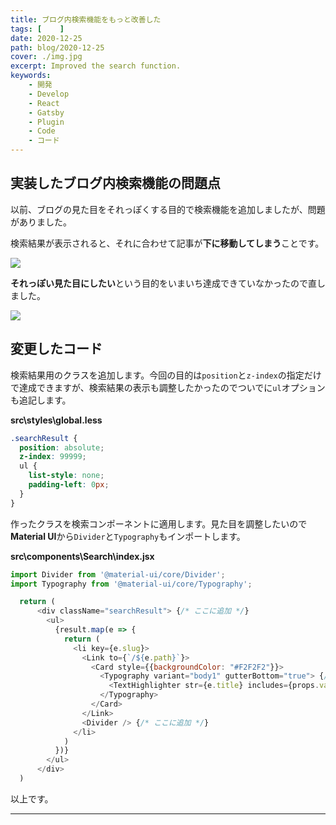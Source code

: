 ```yaml
---
title: ブログ内検索機能をもっと改善した
tags: [    ]
date: 2020-12-25
path: blog/2020-12-25
cover: ./img.jpg
excerpt: Improved the search function.
keywords:
    - 開発
    - Develop
    - React
    - Gatsby
    - Plugin
    - Code
    - コード
---
```


## 実装したブログ内検索機能の問題点

<Link to="/blog/2020-12-05">以前</Link>、ブログの見た目をそれっぽくする目的で検索機能を追加しましたが、問題がありました。

検索結果が表示されると、それに合わせて記事が**下に移動してしまう**ことです。

![](./img1.png)

**それっぽい見た目にしたい**という目的をいまいち達成できていなかったので直しました。

![](./img2.png)

## 変更したコード

検索結果用のクラスを追加します。今回の目的は`position`と`z-index`の指定だけで達成できますが、検索結果の表示も調整したかったのでついでに`ul`オプションも追記します。

**src\styles\global.less**

```css
.searchResult { 
  position: absolute;
  z-index: 99999;
  ul {
    list-style: none;
    padding-left: 0px;
  }
}
```

作ったクラスを検索コンポーネントに適用します。見た目を調整したいので**Material UI**から`Divider`と`Typography`もインポートします。

**src\components\Search\index.jsx**

```javascript
import Divider from '@material-ui/core/Divider';
import Typography from '@material-ui/core/Typography';
```

```javascript
  return (
      <div className="searchResult"> {/* ここに追加 */}
        <ul>
          {result.map(e => {
            return (
              <li key={e.slug}>
                <Link to={`/${e.path}`}>
                  <Card style={{backgroundColor: "#F2F2F2"}}>
                    <Typography variant="body1" gutterBottom="true"> {/* ここに追加 */}
                      <TextHighlighter str={e.title} includes={props.value} />
                    </Typography>
                  </Card>
                </Link>
                <Divider /> {/* ここに追加 */}
              </li>
            )
          })}
        </ul>
      </div>
  )
```

以上です。

---